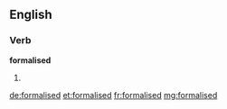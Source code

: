 ==English==

===Verb===
'''formalised'''

# {{past of|formalise}}

[[de:formalised]]
[[et:formalised]]
[[fr:formalised]]
[[mg:formalised]]
